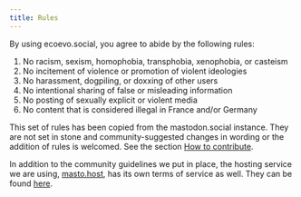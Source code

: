 ```yaml
---
title: Rules
---
```


By using ecoevo.social, you agree to abide by the following rules:

1. No racism, sexism, homophobia, transphobia, xenophobia, or casteism
2. No incitement of violence or promotion of violent ideologies
3. No harassment, dogpiling, or doxxing of other users
4. No intentional sharing of false or misleading information
5. No posting of sexually explicit or violent media
6. No content that is considered illegal in France and/or Germany

This set of rules has been copied from the mastodon.social instance.
They are not set in stone and community-suggested changes in wording or the addition of rules is welcomed.
See the section [How to contribute](./how-to-contribute.html).

In addition to the community guidelines we put in place, the hosting service we are using, [masto.host](https://masto.host/), has its own terms of service as well. They can be found [here](https://masto.host/tos/).
